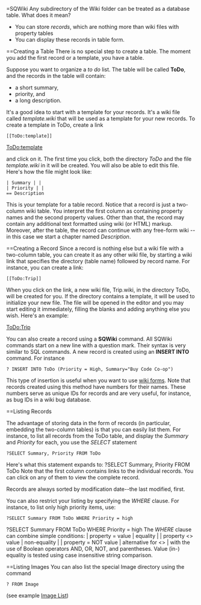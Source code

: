 =SQWiki
Any subdirectory of the Wiki folder can be treated as a database table. What does it mean? 
* You can store ''records'', which are nothing more than wiki files with property tables
* You can display these records in table form.
==Creating a Table
There is no special step to create a table. The moment you add the first record or a template, you have a table. 

Suppose you want to organize a ''to do'' list. The table will be called '''ToDo''', and the records in the table will contain:
* a short summary, 
* priority, and 
* a long description.
It's a good idea to start with a template for your records. It's a wiki file called ''template.wiki'' that will be used as a template for your new records. To create a template in ToDo, create a link
 <nowiki>[[ToDo:template]]</nowiki>
[[ToDo:template]]

and click on it. The first time you click, both the directory ''ToDo'' and the file ''template.wiki'' in it will be created. You will also be able to edit this file. Here's how the file might look like:
 | Summary | |
 | Priority | |
 == Description
This is your template for a table record. Notice that a record is just a two-column wiki table. You interpret the first column as containing property names and the second property values. Other than that, the record may contain any additional text formatted using wiki (or HTML) markup. Moreover, after the table, the record can continue with any free-form wiki -- in this case we start a chapter named ''Description''.

==Creating a Record
Since a record is nothing else but a wiki file with a two-column table, you can create it as any other wiki file, by starting a wiki link that specifies the directory (table name) followed by record name. For instance, you can create a link:
 <nowiki>[[ToDo:Trip]]</nowiki>
When you click on the link, a new wiki file, Trip.wiki, in the directory ToDo, will be created for you. If the directory contains a template, it will be used to initialize your new file. The file will be opened in the editor and you may start editing it immediately, filling the blanks and adding anything else you wish. Here's an example:

[[ToDo:Trip]]

You can also create a record using a '''SQWiki''' command. All SQWiki commands start on a new line with a question mark. Their syntax is very similar to SQL commands. A new record is created using an '''INSERT INTO''' command. For instance
 ? INSERT INTO ToDo (Priority = High, Summary="Buy Code Co-op")
This type of insertion is useful when you want to use [[Forms Help|wiki forms]]. Note that records created using this method have numbers for their names. These numbers serve as unique IDs for records and are very useful, for instance, as bug IDs in a wiki bug database.

==Listing Records

The advantage of storing data in the form of records (in particular, embedding the two-column tables) is that you can easily list them. For instance, to list all records from the ToDo table, and display the ''Summary'' and ''Priority'' for each, you use the ''SELECT'' statement
 ?SELECT Summary, Priority FROM ToDo
Here's what this statement expands to:
?SELECT Summary, Priority FROM ToDo
Note that the first column contains links to the individual records. You can click on any of them to view the complete record. 

Records are always sorted by modification date--the last modified, first.

You can also restrict your listing by specifying the ''WHERE'' clause. For instance, to list only high priority items, use:
 ?SELECT Summary FROM ToDo WHERE Priority = high
?SELECT Summary FROM ToDo WHERE Priority = high
The ''WHERE'' clause can combine simple conditions:
| property = value | equality |
| property <> value | non-equality |
| property = NOT value | alternative for <> |
with the use of Boolean operators AND, OR, NOT, and parentheses. Value (in-) equality is tested using case insensitive string comparison.

==Listing Images
You can also list the special Image directory using the command
 ? FROM Image
(see example [[Image List]])
